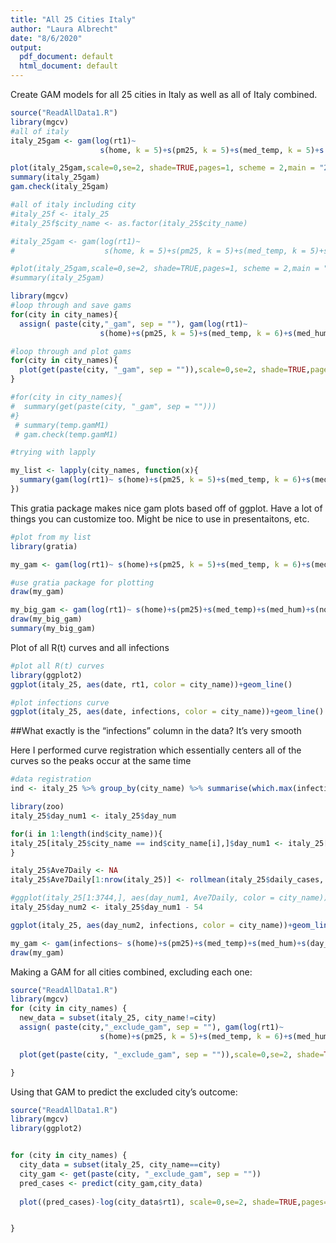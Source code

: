 ```yaml
---
title: "All 25 Cities Italy"
author: "Laura Albrecht"
date: "8/6/2020"
output:
  pdf_document: default
  html_document: default
---
```


Create GAM models for all 25 cities in Italy as well as all of Italy combined.

```r
source("ReadAllData1.R")
library(mgcv)
#all of italy
italy_25gam <- gam(log(rt1)~ 
                    s(home, k = 5)+s(pm25, k = 5)+s(med_temp, k = 5)+s(med_hum, k = 5), data = italy_25, family = gaussian)

plot(italy_25gam,scale=0,se=2, shade=TRUE,pages=1, scheme = 2,main = "25 Cities in Italy")
summary(italy_25gam)
gam.check(italy_25gam)

#all of italy including city
#italy_25f <- italy_25
#italy_25f$city_name <- as.factor(italy_25$city_name)

#italy_25gam <- gam(log(rt1)~ 
#                    s(home, k = 5)+s(pm25, k = 5)+s(med_temp, k = 5)+s(med_hum, k = 5)+city_name, data = italy_25f, family = gaussian)

#plot(italy_25gam,scale=0,se=2, shade=TRUE,pages=1, scheme = 2,main = "25 Cities in Italy")
#summary(italy_25gam)


```

```r
library(mgcv)
#loop through and save gams
for(city in city_names){
  assign( paste(city,"_gam", sep = ""), gam(log(rt1)~ 
                    s(home)+s(pm25, k = 5)+s(med_temp, k = 6)+s(med_hum, k = 6), data = italy_25[italy_25$city_name == city,], family = gaussian))}

#loop through and plot gams
for(city in city_names){
  plot(get(paste(city, "_gam", sep = "")),scale=0,se=2, shade=TRUE,pages=1, scheme = 2, main = city)
}

#for(city in city_names){
#  summary(get(paste(city, "_gam", sep = "")))
#}
 # summary(temp.gamM1)
 # gam.check(temp.gamM1)


```

```r
#trying with lapply

my_list <- lapply(city_names, function(x){
  summary(gam(log(rt1)~ s(home)+s(pm25, k = 5)+s(med_temp, k = 6)+s(med_hum, k = 6), data = italy_25[italy_25$city_name == x,], family = gaussian))
})
```
\newpage
  
  
This gratia package makes nice gam plots based off of ggplot. Have a lot of things you can customize too. Might be nice to use in presentaitons, etc.

  
  
```r
#plot from my list
library(gratia)

my_gam <- gam(log(rt1)~ s(home)+s(pm25, k = 5)+s(med_temp, k = 6)+s(med_hum, k = 6), data = italy_25[italy_25$city_name=="Alessandria",], family = gaussian)

#use gratia package for plotting 
draw(my_gam)
```

```r
my_big_gam <- gam(log(rt1)~ s(home)+s(pm25)+s(med_temp)+s(med_hum)+s(no2)+s(o3) +ti(med_temp, med_hum)+ti(pm25, no2) + ti(pm25, o3)+ti(pm25, med_temp), data = italy_25, family = gaussian)
draw(my_big_gam)
summary(my_big_gam)
```
Plot of all R(t) curves and all infections
```r
#plot all R(t) curves
library(ggplot2)
ggplot(italy_25, aes(date, rt1, color = city_name))+geom_line()

#plot infections curve
ggplot(italy_25, aes(date, infections, color = city_name))+geom_line()
```

##What exactly is the "infections" column in the data? It's very smooth

Here I performed curve registration which essentially centers all of the curves so the peaks occur at the same time
```r
#data registration
ind <- italy_25 %>% group_by(city_name) %>% summarise(which.max(infections))

library(zoo)
italy_25$day_num1 <- italy_25$day_num

for(i in 1:length(ind$city_name)){
italy_25[italy_25$city_name == ind$city_name[i],]$day_num1 <- italy_25[italy_25$city_name == ind$city_name[i],]$day_num - ind$`which.max(infections)`[i]
}

italy_25$Ave7Daily <- NA
italy_25$Ave7Daily[1:nrow(italy_25)] <- rollmean(italy_25$daily_cases, 7)

#ggplot(italy_25[1:3744,], aes(day_num1, Ave7Daily, color = city_name))+geom_line()
italy_25$day_num2 <- italy_25$day_num1 - 54

ggplot(italy_25, aes(day_num2, infections, color = city_name))+geom_line()+labs(x= "Number of Days Since Peak", y = "Infections", title = "Centered Infections")
```

```r
my_gam <- gam(infections~ s(home)+s(pm25)+s(med_temp)+s(med_hum)+s(day_num1), data = italy_25, family = gaussian)
draw(my_gam)
```

Making a GAM for all cities combined, excluding each one:
```r
source("ReadAllData1.R")
library(mgcv)
for (city in city_names) {
  new_data = subset(italy_25, city_name!=city)
  assign( paste(city,"_exclude_gam", sep = ""), gam(log(rt1)~ 
                    s(home)+s(pm25, k = 5)+s(med_temp, k = 6)+s(med_hum, k = 6), data = new_data, family = gaussian))

  plot(get(paste(city, "_exclude_gam", sep = "")),scale=0,se=2, shade=TRUE,pages=1, scheme = 2, main = city)

}


```

Using that GAM to predict the excluded city's outcome:
```r

source("ReadAllData1.R")
library(mgcv)
library(ggplot2)


for (city in city_names) {
  city_data = subset(italy_25, city_name==city)
  city_gam <- get(paste(city, "_exclude_gam", sep = ""))
  pred_cases <- predict(city_gam,city_data)
  
  plot((pred_cases)-log(city_data$rt1), scale=0,se=2, shade=TRUE,pages=1, scheme = 2, main = city)


}



```











